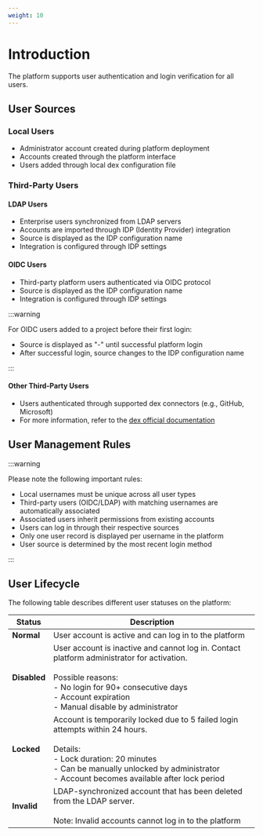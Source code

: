```yaml
---
weight: 10
---
```


# Introduction

The platform supports user authentication and login verification for all users.

## User Sources

### Local Users
- Administrator account created during platform deployment
- Accounts created through the platform interface
- Users added through local dex configuration file

### Third-Party Users

#### LDAP Users
- Enterprise users synchronized from LDAP servers
- Accounts are imported through IDP (Identity Provider) integration
- Source is displayed as the IDP configuration name
- Integration is configured through IDP settings

#### OIDC Users
- Third-party platform users authenticated via OIDC protocol
- Source is displayed as the IDP configuration name
- Integration is configured through IDP settings

:::warning

For OIDC users added to a project before their first login:
- Source is displayed as "-" until successful platform login
- After successful login, source changes to the IDP configuration name

:::

#### Other Third-Party Users
- Users authenticated through supported dex connectors (e.g., GitHub, Microsoft)
- For more information, refer to the [dex official documentation](https://github.com/dexidp/dex)

## User Management Rules

:::warning

Please note the following important rules:

- Local usernames must be unique across all user types
- Third-party users (OIDC/LDAP) with matching usernames are automatically associated
- Associated users inherit permissions from existing accounts
- Users can log in through their respective sources
- Only one user record is displayed per username in the platform
- User source is determined by the most recent login method

:::

## User Lifecycle

The following table describes different user statuses on the platform:

| Status | Description |
|--------|-------------|
| **Normal** | User account is active and can log in to the platform |
| **Disabled** | User account is inactive and cannot log in. Contact platform administrator for activation.<br/><br/>Possible reasons:<br/>- No login for 90+ consecutive days<br/>- Account expiration<br/>- Manual disable by administrator |
| **Locked** | Account is temporarily locked due to 5 failed login attempts within 24 hours.<br/><br/>Details:<br/>- Lock duration: 20 minutes<br/>- Can be manually unlocked by administrator<br/>- Account becomes available after lock period |
| **Invalid** | LDAP-synchronized account that has been deleted from the LDAP server.<br/><br/>Note: Invalid accounts cannot log in to the platform |
